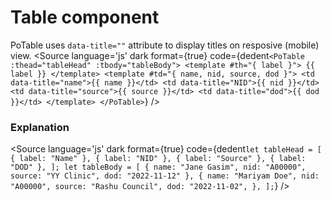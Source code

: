 # Table component




<Meta title="Components/Table" component={PoTable} />

<Description of={PoTable} />

<Canvas withToolbar>
  <Story id="components-table--with-content" />
</Canvas>

PoTable uses `data-title=""` attribute to display titles on resposive (mobile) view.
<Source
  language='js'
  dark
  format={true}
  code={dedent`
    <PoTable :thead="tableHead" :tbody="tableBody">
        <template #th="{ label }">
        {{ label }}
        </template>
        <template #td="{ name, nid, source, dod }">
        <td data-title="name">{{ name }}</td>
        <td data-title="NID">{{ nid }}</td>
        <td data-title="source">{{ source }}</td>
        <td data-title="dod">{{ dod }}</td>
        </template>
    </PoTable>
  `}
/>

### Explanation

<ArgsTable of={PoTable} />

<Source
  language='js'
  dark
  format={true}
  code={dedent`
    let tableHead = [
        { label: "Name" },
        { label: "NID" },
        { label: "Source" },
        { label: "DOD" },
    ];
    let tableBody = [
        { name: "Jane Gasim", nid: "A00000", source: "YY Clinic", dod: "2022-11-12" },
        {
            name: "Mariyam Doe",
            nid: "A00000",
            source: "Rashu Council",
            dod: "2022-11-02",
        },
    ];
  `}
/>